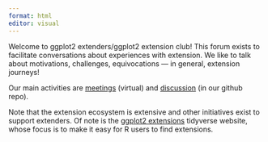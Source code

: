 ```yaml
---
format: html
editor: visual
---
```


Welcome to ggplot2 extenders/ggplot2 extension club! This forum exists to facilitate conversations about experiences with extension. We like to talk about motivations, challenges, equivocations — in general, extension journeys!

Our main activities are [meetings](/meetings.html) (virtual) and [discussion](/discussion.html) (in our github repo).

Note that the extension ecosystem is extensive and other initiatives exist to support extenders. Of note is the [ggplot2 extensions](https://exts.ggplot2.tidyverse.org/) tidyverse website, whose focus is to make it easy for R users to find extensions.
